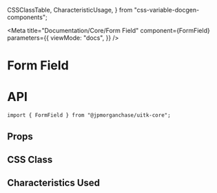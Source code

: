   CSSClassTable,
  CharacteristicUsage,
} from "css-variable-docgen-components";

<Meta
  title="Documentation/Core/Form Field"
  component={FormField}
  parameters={{
    viewMode: "docs",
  }}
/>

# Form Field

# API

```
import { FormField } from "@jpmorganchase/uitk-core";
```

## Props

<ArgsTable of={FormField} />

## CSS Class

<CSSClassTable of={FormField} />

## Characteristics Used

<CharacteristicUsage of={FormField} />
